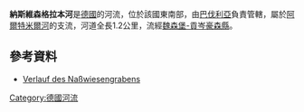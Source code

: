 {{Coord|49|5|9.43|N|10|46|30|E|display=title}}

'''納斯維森格拉本河'''是[[德國|德國]]的河流，位於該國東南部，由[[巴伐利亞|巴伐利亞]]負責管轄，屬於[[阿爾特米爾河|阿爾特米爾河]]的支流，河道全長1.2公里，流經[[魏森堡-貢岑豪森縣|魏森堡-貢岑豪森縣]]。

==參考資料==
* [http://geoportal.bayern.de/bayernatlas/?x=2RgYT2iGt9hGht0RHc3xiDib3o8*xpn8asNoYyKBuMIutXVD2S2N6b29IcYLbSYqSACNyfbOxMkZNucFaBtGHUOuuEbuVZGy9wDE9J*h3ag&X=5439602.72&Y=4410263.27&zoom=11&lang=de&topic=ba&bgLayer=tk&catalogNodes=122 Verlauf des Naßwiesengrabens]

{{Germany-geo-stub}}
[[Category:德國河流|Category:德國河流]]
